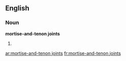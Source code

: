 ==English==

===Noun===
'''mortise-and-tenon joints'''

# {{plural of|[[mortise-and-tenon joint]]}}

[[ar:mortise-and-tenon joints]]
[[fr:mortise-and-tenon joints]]